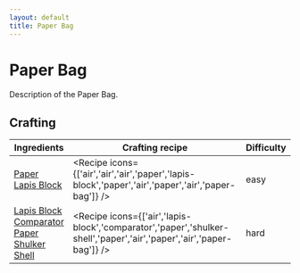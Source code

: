 ```yaml
---
layout: default
title: Paper Bag
---
```



Paper Bag
===================

Description of the Paper Bag.

## Crafting

| Ingredients | Crafting recipe | Difficulty |
| ----------- | --------------- | ------------- |
| [Paper](https://minecraft.wiki/w/Paper)<br/>[Lapis Block](https://minecraft.wiki/w/Lapis_Block) | <Recipe icons={['air','air','air','paper','lapis-block','paper','air','paper','air','paper-bag']} /> | easy |
| [Lapis Block](https://minecraft.wiki/w/Lapis_Block)<br/>[Comparator](https://minecraft.wiki/w/Comparator)<br/>[Paper](https://minecraft.wiki/w/Paper)<br/>[Shulker Shell](https://minecraft.wiki/w/Shulker_Shell) | <Recipe icons={['air','lapis-block','comparator','paper','shulker-shell','paper','air','paper','air','paper-bag']} /> | hard |

